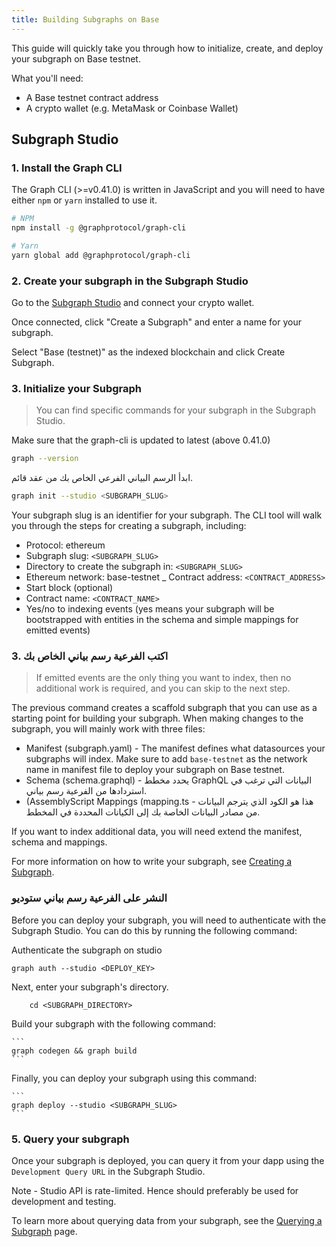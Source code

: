 ```yaml
---
title: Building Subgraphs on Base
---
```


This guide will quickly take you through how to initialize, create, and deploy your subgraph on Base testnet.

What you'll need:

- A Base testnet contract address
- A crypto wallet (e.g. MetaMask or Coinbase Wallet)

## Subgraph Studio

### 1. Install the Graph CLI

The Graph CLI (>=v0.41.0) is written in JavaScript and you will need to have either `npm` or `yarn` installed to use it.

```sh
# NPM
npm install -g @graphprotocol/graph-cli

# Yarn
yarn global add @graphprotocol/graph-cli
```

### 2. Create your subgraph in the Subgraph Studio

Go to the [Subgraph Studio](https://thegraph.com/studio/) and connect your crypto wallet.

Once connected, click "Create a Subgraph" and enter a name for your subgraph.

Select "Base (testnet)" as the indexed blockchain and click Create Subgraph.

### 3. Initialize your Subgraph

> You can find specific commands for your subgraph in the Subgraph Studio.

Make sure that the graph-cli is updated to latest (above 0.41.0)

```sh
graph --version
```

ابدأ الرسم البياني الفرعي الخاص بك من عقد قائم.

```sh
graph init --studio <SUBGRAPH_SLUG>
```

Your subgraph slug is an identifier for your subgraph. The CLI tool will walk you through the steps for creating a subgraph, including:

- Protocol: ethereum
- Subgraph slug: `<SUBGRAPH_SLUG>`
- Directory to create the subgraph in: `<SUBGRAPH_SLUG>`
- Ethereum network: base-testnet \_ Contract address: `<CONTRACT_ADDRESS>`
- Start block (optional)
- Contract name: `<CONTRACT_NAME>`
- Yes/no to indexing events (yes means your subgraph will be bootstrapped with entities in the schema and simple mappings for emitted events)

### 3. اكتب الفرعية رسم بياني الخاص بك

> If emitted events are the only thing you want to index, then no additional work is required, and you can skip to the next step.

The previous command creates a scaffold subgraph that you can use as a starting point for building your subgraph. When making changes to the subgraph, you will mainly work with three files:

- Manifest (subgraph.yaml) - The manifest defines what datasources your subgraphs will index. Make sure to add `base-testnet` as the network name in manifest file to deploy your subgraph on Base testnet.
- Schema (schema.graphql) - يحدد مخطط GraphQL البيانات التي ترغب في استردادها من الفرعية رسم بياني.
- (AssemblyScript Mappings (mapping.ts - هذا هو الكود الذي يترجم البيانات من مصادر البيانات الخاصة بك إلى الكيانات المحددة في المخطط.

If you want to index additional data, you will need extend the manifest, schema and mappings.

For more information on how to write your subgraph, see [Creating a Subgraph](/developing/creating-a-subgraph).

### النشر على الفرعية رسم بياني ستوديو

Before you can deploy your subgraph, you will need to authenticate with the Subgraph Studio. You can do this by running the following command:

Authenticate the subgraph on studio

```
graph auth --studio <DEPLOY_KEY>
```

Next, enter your subgraph's directory.

```
    cd <SUBGRAPH_DIRECTORY>
```

Build your subgraph with the following command:

````
```
graph codegen && graph build
```
````

Finally, you can deploy your subgraph using this command:

````
```
graph deploy --studio <SUBGRAPH_SLUG>
```
````

### 5. Query your subgraph

Once your subgraph is deployed, you can query it from your dapp using the `Development Query URL` in the Subgraph Studio.

Note - Studio API is rate-limited. Hence should preferably be used for development and testing.

To learn more about querying data from your subgraph, see the [Querying a Subgraph](/querying/querying-the-graph) page.
